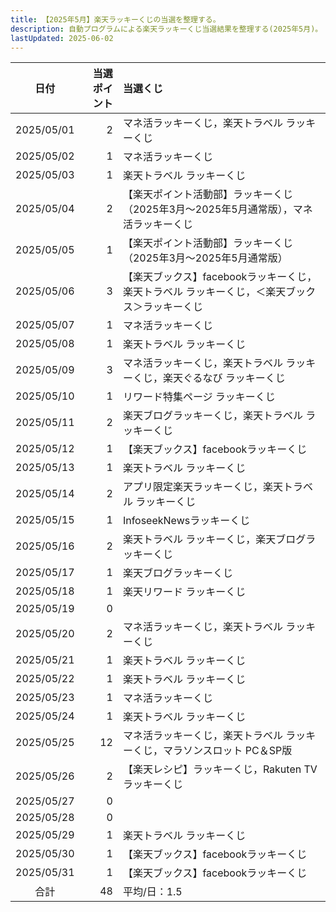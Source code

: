```yaml
---
title: 【2025年5月】楽天ラッキーくじの当選を整理する。
description: 自動プログラムによる楽天ラッキーくじ当選結果を整理する(2025年5月)。
lastUpdated: 2025-06-02
---
```



<CloudinaryImage txt={imageTxt} wid='800'></CloudinaryImage>
<NoteRakutenKuji></NoteRakutenKuji>


| 日付 | 当選ポイント | 当選くじ |
| :---: | ---: | :--- |
| 2025/05/01 | 2 | マネ活ラッキーくじ，楽天トラベル ラッキーくじ |
| 2025/05/02 | 1 | マネ活ラッキーくじ　|
| 2025/05/03 | 1 | 楽天トラベル ラッキーくじ |
| 2025/05/04 | 2 | 【楽天ポイント活動部】ラッキーくじ（2025年3月〜2025年5月通常版），マネ活ラッキーくじ |
| 2025/05/05 | 1 | 【楽天ポイント活動部】ラッキーくじ（2025年3月〜2025年5月通常版）|
| 2025/05/06 | 3 | 【楽天ブックス】facebookラッキーくじ，楽天トラベル ラッキーくじ，＜楽天ブックス＞ラッキーくじ |
| 2025/05/07 | 1 | マネ活ラッキーくじ　|
| 2025/05/08 | 1 | 楽天トラベル ラッキーくじ |
| 2025/05/09 | 3 | マネ活ラッキーくじ，楽天トラベル ラッキーくじ，楽天ぐるなび ラッキーくじ |
| 2025/05/10 | 1 | リワード特集ページ ラッキーくじ |
| 2025/05/11 | 2 | 楽天ブログラッキーくじ，楽天トラベル ラッキーくじ |
| 2025/05/12 | 1 | 【楽天ブックス】facebookラッキーくじ |
| 2025/05/13 | 1 | 楽天トラベル ラッキーくじ |
| 2025/05/14 | 2 | アプリ限定楽天ラッキーくじ，楽天トラベル ラッキーくじ |
| 2025/05/15 | 1 | InfoseekNewsラッキーくじ |
| 2025/05/16 | 2 | 楽天トラベル ラッキーくじ，楽天ブログラッキーくじ |
| 2025/05/17 | 1 | 楽天ブログラッキーくじ |
| 2025/05/18 | 1 | 楽天リワード ラッキーくじ |
| 2025/05/19 | 0 | |
| 2025/05/20 | 2 | マネ活ラッキーくじ，楽天トラベル ラッキーくじ |
| 2025/05/21 | 1 | 楽天トラベル ラッキーくじ |
| 2025/05/22 | 1 | 楽天トラベル ラッキーくじ |
| 2025/05/23 | 1 | マネ活ラッキーくじ |
| 2025/05/24 | 1 | 楽天トラベル ラッキーくじ |
| 2025/05/25 | 12 | マネ活ラッキーくじ，楽天トラベル ラッキーくじ，マラソンスロット PC＆SP版 |
| 2025/05/26 | 2 | 【楽天レシピ】ラッキーくじ，Rakuten TV ラッキーくじ |
| 2025/05/27 | 0 | |
| 2025/05/28 | 0 | |
| 2025/05/29 | 1 | 楽天トラベル ラッキーくじ |
| 2025/05/30 | 1 | 【楽天ブックス】facebookラッキーくじ |
| 2025/05/31 | 1 | 【楽天ブックス】facebookラッキーくじ |
| 合計 | 48 | 平均/日：1.5 |

